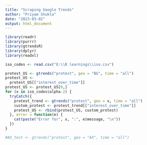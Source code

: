 ```yaml
---
title: "Scraping Google Trends"
author: "Priyam Shukla"
date: "2023-03-02"
output: html_document
---
```


```r
library(readr)
library(purrr)
library(gtrendsR)
library(dplyr)
library(readxl)
```

```r
iso_codes <- read.csv("E:\\R learnings\\iso.csv")

protest_US <- gtrends("protest", geo = "BG", time = "all")
protest_US <- 
  protest_US[["interest_over_time"]]
protest_US <- protest_US[0,]
for (x in iso_codes$alpha.2) {
  tryCatch({
    protest_trend <- gtrends("protest", geo = x, time = "all")
    custom_protest <- protest_trend[["interest_over_time"]]
    protest_US <- rbind(protest_US, custom_protest)
  }, error = function(e) {
    cat(paste("Error for", x, ":", e$message, "\n"))
  })
}

#AX_test <- gtrends("protest", geo = "AX", time = "all")

```

```r

```

```r

```

```r

```

